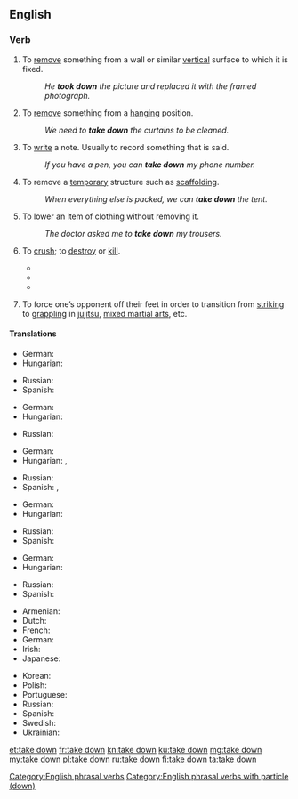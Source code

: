 {{also|takedown}}
==English==

===Verb===
{{en-verb|takes down|taking down|took down|taken down}}

# To [[remove]] something from a wall or similar [[vertical]] surface to which it is fixed.
#: ''He '''took down''' the picture and replaced it with the framed photograph.''
# To [[remove]] something from a [[hanging]] position.
#: ''We need to '''take down''' the curtains to be cleaned.''
# To [[write]] a note. Usually to record something that is said.
#: ''If you have a pen, you can '''take down''' my phone number.''
# To remove a [[temporary]] structure such as [[scaffolding]].
#: ''When everything else is packed, we can '''take down''' the tent.''
# To lower an item of clothing without removing it.
#: ''The doctor asked me to '''take down''' my trousers.''
# {{lb|en|of a person}} To [[crush]]; to [[destroy]] or [[kill]].
#* {{quote-book|title=Take It Down|author=Kira Sinclair|year=2012|page=191|ISBN=0373796765|passage=It took me eight years to get enough on the asshole to try and '''take him down'''.}}
#* {{quote-book|title=Take Down|author=Mallery Malone|year=2014|ISBN=1466854847|passage=They'd had occasion to see Peyton Armistead in all his righteous fury and she knew they wouldn't hesitate to '''take him down''' if she gave the word.}}
#* {{quote-book|title=The Bone Clocks|author=David Mitchell|year=2014|page=431|ISBN=9780340921609|passage=So Marinus, me and a few other unthanked individuals - Atemporals for the most part, with some mortal collaborators -- make it our business to ...'''take them down'''.}}
# {{lb|en|combat sports}} To force one’s opponent off their feet in order to transition from [[striking]] to [[grappling]] in [[jujitsu]], [[mixed martial arts]], etc.

[[Category:English phrasal verbs]]
[[Category:English phrasal verbs with particle (down)]]

====Translations====
{{trans-top|remove something from a wall or similar vertical surface to which it is fixed}}
* German: {{t-check|de|herunter nehmen}}
* Hungarian: {{t+|hu|levesz}}
{{trans-mid}}
* Russian: {{t+|ru|снимать|impf}}
* Spanish: {{t+|es|descolgar}}
{{trans-bottom}}

{{trans-top|remove something from a hanging position}}
* German: {{t-check|de|herunter nehmen}}
* Hungarian: {{t+|hu|levesz}}
{{trans-mid}}
* Russian: {{t+|ru|снимать|impf}}
{{trans-bottom}}

{{trans-top|write a note, usually recording something that is said}}
* German: {{t-check|de|niederschreiben}}
* Hungarian: {{t+|hu|leír}}, {{t+|hu|lejegyez}}
{{trans-mid}}
* Russian: {{t+|ru|записывать|impf}}
* Spanish: {{t+|es|anotar}}, {{t+|es|apuntar}}
{{trans-bottom}}

{{trans-top|remove a temporary structure such as scaffolding}}
* German: {{t-check|de|herunter nehmen}}
* Hungarian: {{t+|hu|lebont}}
{{trans-mid}}
* Russian: {{t+|ru|убрать|pf}}
* Spanish: {{t+|es|desmontar}}
{{trans-bottom}}

{{trans-top|lower an item of clothing without removing it}}
* German: {{t-check|de|herunter lassen}}
* Hungarian: {{t+|hu|levesz}}
{{trans-mid}}
* Russian: {{t+|ru|приспустить|pf}}
* Spanish: {{t+|es|bajarse}}
{{trans-bottom}}

{{trans-top|combat sports}}
* Armenian: {{t-needed|hy}}
* Dutch: {{t-needed|nl}}
* French: {{t-needed|fr}}
* German: {{t-needed|de}}
* Irish: {{t|ga|leag}}
* Japanese: {{t-needed|ja}}
{{trans-mid}}
* Korean: {{t-needed|ko}}
* Polish: {{t-needed|pl}}
* Portuguese: {{t+|pt|derrubar}}
* Russian: {{t-needed|ru}}
* Spanish: {{t+|es|derribar}}
* Swedish: {{t-needed|sv}}
* Ukrainian: {{t-needed|uk}}
{{trans-bottom}}

[[et:take down]]
[[fr:take down]]
[[kn:take down]]
[[ku:take down]]
[[mg:take down]]
[[my:take down]]
[[pl:take down]]
[[ru:take down]]
[[fi:take down]]
[[ta:take down]]